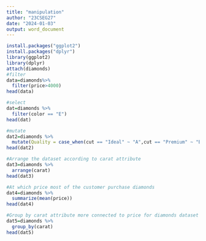 ```yaml
---
title: "manipulation"
author: "23CSEG27"
date: "2024-01-03"
output: word_document
---
```

```r
install.packages("ggplot2")
install.packages("dplyr")
library(ggplot2)
library(dplyr)
attach(diamonds)
#filter
data=diamonds%>%
  filter(price>4000)
head(data)
```

```r
#select
dat=diamonds %>%
  filter(color == "E")
head(dat)
```

```r
#mutate
dat2=diamonds %>%
  mutate(Quality = case_when(cut == "Ideal" ~ "A",cut == "Premium" ~ "B",cut == "Very Good" ~ "C",cut == "Good" ~ "D",cut == "Fair" ~ "E"))
head(dat2)
```

```r
#Arrange the dataset according to carat attribute
dat3=diamonds %>%
  arrange(carat)
head(dat3)
```

```r
#At which price most of the customer purchase diamonds
dat4=diamonds %>%
  summarize(mean(price))
head(dat4)
```

```r
#Group by carat attribute more connected to price for diamonds dataset
dat5=diamonds %>%
  group_by(carat)
head(dat5)
```


